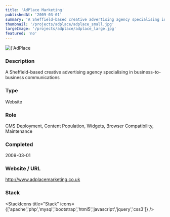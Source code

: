```yaml
---
title: 'AdPlace Marketing'
publishedAt: '2009-03-01'
summary: 'A Sheffield-based creative advertising agency specialising in business-to-business communications'
thumbnail: '/projects/adplace/adplace_small.jpg'
largeImage: '/projects/adplace/adplace_large.jpg'
featured: 'no'
---
```


<div className="relative w-full h-[400px] sm:h-[600px] md:h-[760px] lg:h-[920px]">
  <Image
    alt={'AdPlace Marketing'}
    src={'/projects/adplace/adplace.jpg'}
    sizes="(max-width: 640px) 100%, 100%"
    fill={true}
    priority
    style={{
      objectFit: 'contain'
    }}
  />
</div>

### Description

A Sheffield-based creative advertising agency specialising in business-to-business communications


### Type

Website

### Role

CMS Deployment, Content Population, Widgets, Browser Compatibility, Maintenance

### Completed
2009-03-01

### Website / URL
http://www.adplacemarketing.co.uk


### Stack

<StackIcons
  title="Stack"
  icons={['apache','php','mysql','bootstrap','html5','javascript','jquery','css3']}
  />
